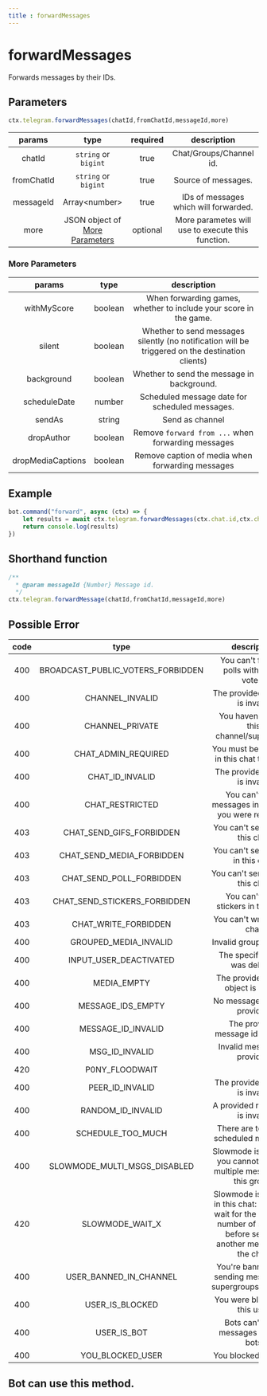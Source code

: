 ```yaml
---
title : forwardMessages 
--- 
```

# forwardMessages
Forwards messages by their IDs. 
## Parameters
```ts 
ctx.telegram.forwardMessages(chatId,fromChatId,messageId,more)
```
| params | type | required | description | 
| :----: | :---: | :-----: | :---------: |
| chatId | `string` or `bigint` | true | Chat/Groups/Channel id. |
| fromChatId | `string` or `bigint` | true | Source of messages.
| messageId | Array&lt;number&gt; | true | IDs of messages which will forwarded. | 
| more | JSON object of [More Parameters](#more-parameters) | optional | More parametes will use to execute this function. | 

### More Parameters 

| params | type | description | 
| :----: | :---: | :---------: |
| withMyScore | boolean | When forwarding games, whether to include your score in the game. | 
| silent | boolean | Whether to send messages silently (no notification will be triggered on the destination clients) | 
| background | boolean | Whether to send the message in background. | 
| scheduleDate | number | Scheduled message date for scheduled messages. | 
| sendAs | string | Send as channel | 
| dropAuthor | boolean | Remove `forward from ...` when forwarding messages | 
| dropMediaCaptions | boolean | Remove caption of media when forwarding messages | 

## Example 
```ts highlight="2"
bot.command("forward", async (ctx) => {
    let results = await ctx.telegram.forwardMessages(ctx.chat.id,ctx.chat.id,[ctx.id]) 
    return console.log(results)
})
```
## Shorthand function 
```ts 
/**
  * @param messageId {Number} Message id.
  */
ctx.telegram.forwardMessage(chatId,fromChatId,messageId,more)
```
## Possible Error
| code | type | description | 
| :---: | :---: | :------:| 
|400|BROADCAST_PUBLIC_VOTERS_FORBIDDEN|You can't forward polls with public voters|
|400|CHANNEL_INVALID|The provided channel is invalid|
|400|CHANNEL_PRIVATE|You haven't joined this channel/supergroup|
|400|CHAT_ADMIN_REQUIRED|You must be an admin in this chat to do this|
|400|CHAT_ID_INVALID|The provided chat id is invalid|
|400|CHAT_RESTRICTED|You can't send messages in this chat, you were restricted|
|403|CHAT_SEND_GIFS_FORBIDDEN|You can't send gifs in this chat|
|403|CHAT_SEND_MEDIA_FORBIDDEN|You can't send media in this chat|
|403|CHAT_SEND_POLL_FORBIDDEN|You can't send polls in this chat|
|403|CHAT_SEND_STICKERS_FORBIDDEN|You can't send stickers in this chat.|
|403|CHAT_WRITE_FORBIDDEN|You can't write in this chat|
|400|GROUPED_MEDIA_INVALID|Invalid grouped media|
|400|INPUT_USER_DEACTIVATED|The specified user was deleted|
|400|MEDIA_EMPTY|The provided media object is invalid|
|400|MESSAGE_IDS_EMPTY|No message ids were provided|
|400|MESSAGE_ID_INVALID|The provided message id is invalid|
|400|MSG_ID_INVALID|Invalid message ID provided|
|420|P0NY_FLOODWAIT||
|400|PEER_ID_INVALID|The provided peer id is invalid|
|400|RANDOM_ID_INVALID|A provided random ID is invalid|
|400|SCHEDULE_TOO_MUCH|There are too many scheduled messages|
|400|SLOWMODE_MULTI_MSGS_DISABLED|Slowmode is enabled, you cannot forward multiple messages to this group.|
|420|SLOWMODE_WAIT_X|Slowmode is enabled in this chat: you must wait for the specified number of seconds before sending another message to the chat.|
|400|USER_BANNED_IN_CHANNEL|You're banned from sending messages in supergroups/channels|
|400|USER_IS_BLOCKED|You were blocked by this user|
|400|USER_IS_BOT|Bots can't send messages to other bots|
|400|YOU_BLOCKED_USER|You blocked this user|
 
## Bot can use this method.